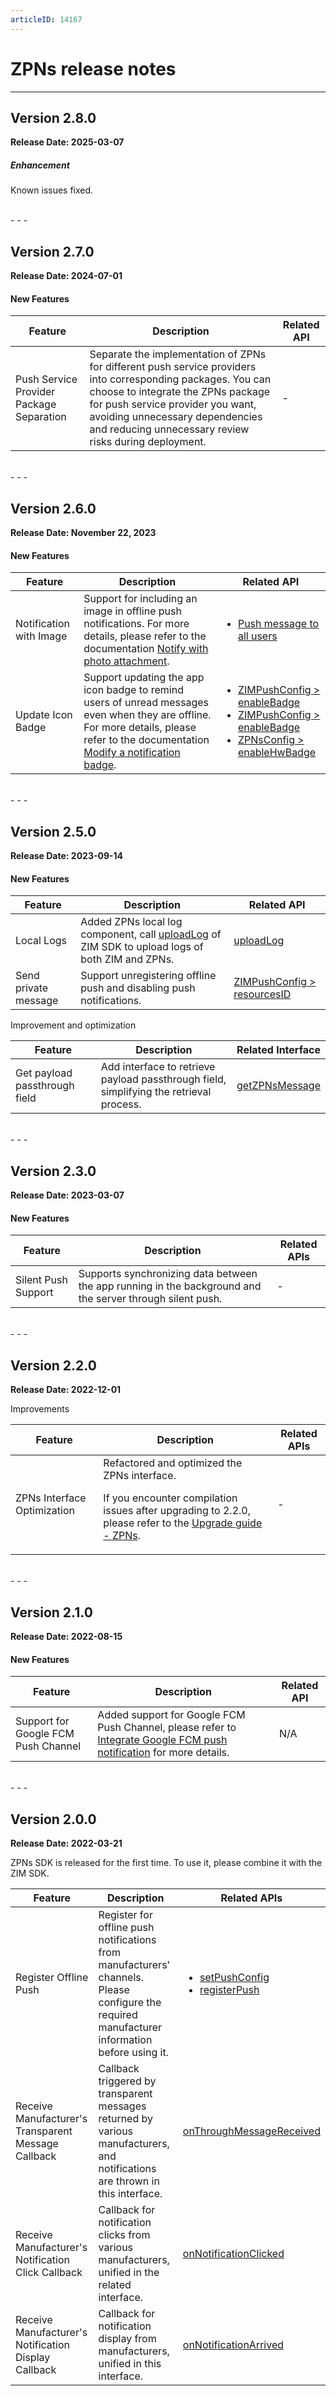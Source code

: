 ```yaml
---
articleID: 14167
---
```



# ZPNs release notes

---

## Version 2.8.0

**Release Date: 2025-03-07**

<h5>Enhancement</h5>

Known issues fixed.

<br/>
- - -

## Version 2.7.0

**Release Date: 2024-07-01**

<h4>New Features</h4>

| Feature | Description | Related API |
|-------|-------|-------|
| Push Service Provider Package Separation | Separate the implementation of ZPNs for different push service providers into corresponding packages. You can choose to integrate the ZPNs package for push service provider you want, avoiding unnecessary dependencies and reducing unnecessary review risks during deployment. | - |

<br/>
- - -

## Version 2.6.0

**Release Date: November 22, 2023**

<h4>New Features</h4>

| Feature | Description | Related API |
|-------|-------|-------|
| Notification with Image | Support for including an image in offline push notifications. For more details, please refer to the documentation [Notify with photo attachment](./../Offline%20push%20notifications/Best%20Practices/Notify%20with%20photo%20attachment.mdx). | <ul><li>[Push message to all users](/zim-server/messaging/push-message-to-all-users)</li></ul> |
| Update Icon Badge | Support updating the app icon badge to remind users of unread messages even when they are offline. For more details, please refer to the documentation [Modify a notification badge](./../Offline%20push%20notifications/Best%20Practices/Modify%20a%20notification%20badge.mdx). | <ul><li>[ZIMPushConfig > enableBadge](@enableBadge-ZIMPushConfig)</li><li>[ZIMPushConfig > enableBadge](@badgeIncrement-ZIMPushConfig)</li><li>[ZPNsConfig > enableHwBadge](@enableHwBadge-ZPNsConfig)</li></ul> |

<br/>
- - -


## Version 2.5.0

**Release Date: 2023-09-14**

<h4>New Features</h4>

| Feature | Description | Related API |
|-------|-------|-------|
| Local Logs | Added ZPNs local log component, call [uploadLog](@uploadLog) of ZIM SDK to upload logs of both ZIM and ZPNs. | [uploadLog](@uploadLog) |
| Send private message  | Support unregistering offline push and disabling push notifications. | [ZIMPushConfig > resourcesID](@resourcesID-ZIMPushConfig) |

<p class="hthree">Improvement and optimization</p>

| Feature | Description | Related Interface |
| ------- | ----------- | ----------------- |
| Get payload passthrough field | Add interface to retrieve payload passthrough field, simplifying the retrieval process. | [getZPNsMessage](@getZPNsMessage) |
<br/>
- - -

## Version 2.3.0

**Release Date: 2023-03-07**

<h4>New Features</h4>

| Feature | Description | Related APIs |
|-------|-------|-------|
| Silent Push Support | Supports synchronizing data between the app running in the background and the server through silent push. | - |

<br/>
- - -

## Version 2.2.0

**Release Date: 2022-12-01**

<p class="hthree">Improvements</p>

| Feature | Description | Related APIs |
|-------|-------|-------|
| ZPNs Interface Optimization | Refactored and optimized the ZPNs interface. <Warning title="Warning"><p>If you encounter compilation issues after upgrading to 2.2.0, please refer to the [Upgrade guide - ZPNs](./ZPNs%20upgrade%20guide.mdx).</p></Warning> | - |

<br/>
- - -

## Version 2.1.0

**Release Date: 2022-08-15**

<h4>New Features</h4>

| Feature | Description | Related API |
|-------|-------|-------|
| Support for Google FCM Push Channel | Added support for Google FCM Push Channel, please refer to [Integrate Google FCM push notification](./../Offline%20push%20notifications/Integrate%20FCM.mdx) for more details. | N/A |
<br/>
- - -



## Version 2.0.0

**Release Date: 2022-03-21**

ZPNs SDK is released for the first time. To use it, please combine it with the ZIM SDK.

| Feature | Description | Related APIs |
|-------|-------|-------|
| Register Offline Push | Register for offline push notifications from manufacturers' channels. Please configure the required manufacturer information before using it. | <ul><li>[setPushConfig](@setPushConfig)</li><li>[registerPush](@registerPush)</li></ul> |
| Receive Manufacturer's Transparent Message Callback | Callback triggered by transparent messages returned by various manufacturers, and notifications are thrown in this interface. | [onThroughMessageReceived](@onThroughMessageReceived) |
| Receive Manufacturer's Notification Click Callback | Callback for notification clicks from various manufacturers, unified in the related interface. | [onNotificationClicked](@onNotificationClicked)|
| Receive Manufacturer's Notification Display Callback | Callback for notification display from manufacturers, unified in this interface. | [onNotificationArrived](@onNotificationArrived)|
